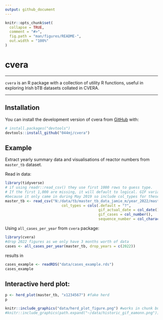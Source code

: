 ```yaml
---
output: github_document
---
```


<!-- README.md is generated from README.Rmd. Please edit that file -->

```r
knitr::opts_chunk$set(
  collapse = TRUE,
  comment = "#>",
  fig.path = "man/figures/README-",
  out.width = "100%"
)
```

# cvera

<!-- badges: start -->
<!-- badges: end -->

---

`cvera` is an R package with a collection of utility R functions, useful in exploring Irish bTB datasets collated in CVERA.

---

## Installation

You can install the development version of cvera from [GitHub](https://github.com/) with:

``` r
# install.packages("devtools")
devtools::install_github("044mj/cvera")
```

## Example

Extract yearly summary data and visualisations of reactor numbers from `master_tb` dataset. 

Read in data:

```r
library(tidyverse)
# if using readr::read_csv() they use first 1000 rows to guess type. 
# If the first 1,000 are missing, it will default to logical. GIF variables are missing in the first 1000
#because it only came in during May 2019 so include col_types for these variables:
master_tb <- read_csv("N:/data/tb/master_tb_data_jamie_m/year_2022/master_tb_24_Mar_2022.csv", 
                          col_types = cols(.default = "?", 
                                           gif_actual_date = col_date(), 
                                           gif_cases = col_number(),
                                           sequence_number = col_character()))
```

Using `all_cases_per_year` from `cvera` package:

```r
library(cvera)
#drop 2022 figures as we only have 3 months worth of data
cases <- all_cases_per_year(master_tb, drop_years = c(2022))
```


results in

```r
cases_example <- readRDS("data/cases_example.rds")
cases_example
```


## Interactive herd plot:


```r
p <- herd_plot(master_tb, "x1234567") #fake herd
p
```

```r
knitr::include_graphics("data/herd_plot_figure.png") #works in chunk but not when you render
#knitr::include_graphics(path.expand("~/data/historic_gif_eamonn.png"))
```




